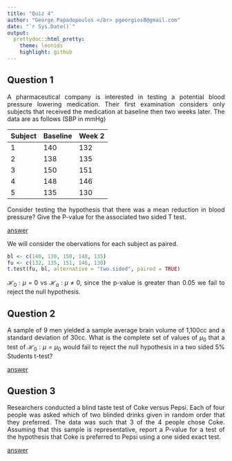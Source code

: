 ```yaml
---
title: "Quiz 4"
author: "George Papadopoulos </br> pgeorgios8@gmail.com"
date: "`r Sys.Date()`"
output:
  prettydoc::html_pretty:
    theme: leonids
    highlight: github
---
```

<style>body{text-align: justify}</style>

## Question 1

A pharmaceutical company is interested in testing a potential blood pressure lowering medication. Their first examination
considers only subjects that received the medication at baseline then two weeks later. The data are as follows (SBP in
mmHg)

|Subject|Baseline|Week 2|
|:------|:-------|:-----|
|1	    |140     |132   |
|2      |138     |135   |
|3	    |150	   |151   |
|4	    |148     |146   |
|5	    |135	   |130   |

Consider testing the hypothesis that there was a mean reduction in blood pressure? Give the P-value for the associated
two sided T test. 

<u>answer</u>

We will consider the obervations for each subject as paired.

```r
bl <- c(140, 138, 150, 148, 135)
fu <- c(132, 135, 151, 146, 130)
t.test(fu, bl, alternative = "two.sided", paired = TRUE)
```

$\mathcal{H}_{0}:\mu=0$ vs $\mathcal{H}_{a}:\mu\neq0$, since the p-value is greater than 0.05 we fail to reject the 
null hypothesis.

## Question 2

A sample of 9 men yielded a sample average brain volume of 1,100cc and a standard deviation of 30cc. What is the
complete set of values of $\mu_0$​ that a test of $\mathcal{H}_{0}:\mu=\mu_{0}$ would fail to reject the null
hypothesis in a two sided 5% Students t-test?

<u>answer</u>



## Question 3

Researchers conducted a blind taste test of Coke versus Pepsi. Each of four people was asked which of two blinded
drinks given in random order that they preferred. The data was such that 3 of the 4 people chose Coke. Assuming that
this sample is representative, report a P-value for a test of the hypothesis that Coke is preferred to Pepsi using a
one sided exact test.

<u>answer</u>

